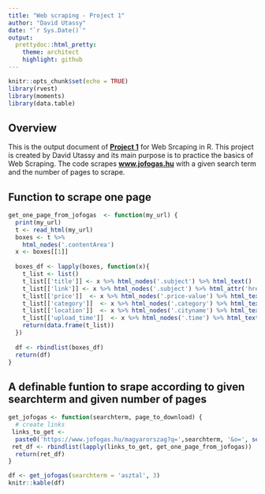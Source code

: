```yaml
---
title: "Web scraping - Project 1"
author: "David Utassy"
date: "`r Sys.Date()`"
output:
  prettydoc::html_pretty:
    theme: architect
    highlight: github
---
```


```r
knitr::opts_chunk$set(echo = TRUE)
library(rvest)
library(moments)
library(data.table)
```

## Overview

This is the output document of [**Project 1**](https://ceuedu-my.sharepoint.com/:x:/g/personal/orsosm_ceu_edu/ETc-Mf_JpbRPjSdH2t3d6ScB_z0xBrn8RmR4HtLx37_-xg?e=lDFYFj) for Web Srcaping in R. This project is created by David Utassy and its main purpose is to practice the basics of Web Scraping. The code scrapes [**www.jofogas.hu**](https://www.jofogas.hu/) with a given search term and the number of pages to scrape. 

## Function to scrape one page

```r
get_one_page_from_jofogas  <- function(my_url) {
  print(my_url)
  t <- read_html(my_url)
  boxes <- t %>% 
    html_nodes('.contentArea')
  x <- boxes[[1]]
  
  boxes_df <- lapply(boxes, function(x){
    t_list <- list()
    t_list[['title']] <- x %>% html_nodes('.subject') %>% html_text()
    t_list[['link']] <- x %>% html_nodes('.subject') %>% html_attr('href')
    t_list[['price']]  <- x %>% html_nodes('.price-value') %>% html_text()
    t_list[['category']]  <- x %>% html_nodes('.category') %>% html_text()
    t_list[['location']]  <- x %>% html_nodes('.cityname') %>% html_text()
    t_list[['upload_time']]  <- x %>% html_nodes('.time') %>% html_text()
    return(data.frame(t_list))  
  })
  
  df <- rbindlist(boxes_df)
  return(df)
}
```

## A definable funtion to srape according to given searchterm and given number of pages 

```r
get_jofogas <- function(searchterm, page_to_download) {
  # create links
 links_to_get <- 
  paste0('https://www.jofogas.hu/magyarorszag?q=',searchterm, '&o=', seq(1, page_to_download))
 ret_df <- rbindlist(lapply(links_to_get, get_one_page_from_jofogas))
  return(ret_df)
}
```

``` r
df <- get_jofogas(searchterm = 'asztal', 3)
knitr::kable(df)
```